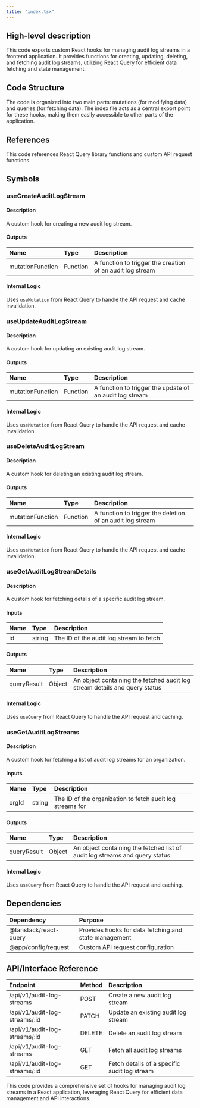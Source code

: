 ```yaml
---
title: "index.tsx"
---
```


## High-level description
This code exports custom React hooks for managing audit log streams in a frontend application. It provides functions for creating, updating, deleting, and fetching audit log streams, utilizing React Query for efficient data fetching and state management.

## Code Structure
The code is organized into two main parts: mutations (for modifying data) and queries (for fetching data). The index file acts as a central export point for these hooks, making them easily accessible to other parts of the application.

## References
This code references React Query library functions and custom API request functions.

## Symbols

### useCreateAuditLogStream
#### Description
A custom hook for creating a new audit log stream.

#### Outputs
| Name | Type | Description |
|:-----|:-----|:------------|
| mutationFunction | Function | A function to trigger the creation of an audit log stream |

#### Internal Logic
Uses `useMutation` from React Query to handle the API request and cache invalidation.

### useUpdateAuditLogStream
#### Description
A custom hook for updating an existing audit log stream.

#### Outputs
| Name | Type | Description |
|:-----|:-----|:------------|
| mutationFunction | Function | A function to trigger the update of an audit log stream |

#### Internal Logic
Uses `useMutation` from React Query to handle the API request and cache invalidation.

### useDeleteAuditLogStream
#### Description
A custom hook for deleting an existing audit log stream.

#### Outputs
| Name | Type | Description |
|:-----|:-----|:------------|
| mutationFunction | Function | A function to trigger the deletion of an audit log stream |

#### Internal Logic
Uses `useMutation` from React Query to handle the API request and cache invalidation.

### useGetAuditLogStreamDetails
#### Description
A custom hook for fetching details of a specific audit log stream.

#### Inputs
| Name | Type | Description |
|:-----|:-----|:------------|
| id | string | The ID of the audit log stream to fetch |

#### Outputs
| Name | Type | Description |
|:-----|:-----|:------------|
| queryResult | Object | An object containing the fetched audit log stream details and query status |

#### Internal Logic
Uses `useQuery` from React Query to handle the API request and caching.

### useGetAuditLogStreams
#### Description
A custom hook for fetching a list of audit log streams for an organization.

#### Inputs
| Name | Type | Description |
|:-----|:-----|:------------|
| orgId | string | The ID of the organization to fetch audit log streams for |

#### Outputs
| Name | Type | Description |
|:-----|:-----|:------------|
| queryResult | Object | An object containing the fetched list of audit log streams and query status |

#### Internal Logic
Uses `useQuery` from React Query to handle the API request and caching.

## Dependencies
| Dependency | Purpose |
|:-----------|:--------|
| @tanstack/react-query | Provides hooks for data fetching and state management |
| @app/config/request | Custom API request configuration |

## API/Interface Reference
| Endpoint | Method | Description |
|:---------|:-------|:------------|
| /api/v1/audit-log-streams | POST | Create a new audit log stream |
| /api/v1/audit-log-streams/:id | PATCH | Update an existing audit log stream |
| /api/v1/audit-log-streams/:id | DELETE | Delete an audit log stream |
| /api/v1/audit-log-streams | GET | Fetch all audit log streams |
| /api/v1/audit-log-streams/:id | GET | Fetch details of a specific audit log stream |

This code provides a comprehensive set of hooks for managing audit log streams in a React application, leveraging React Query for efficient data management and API interactions.